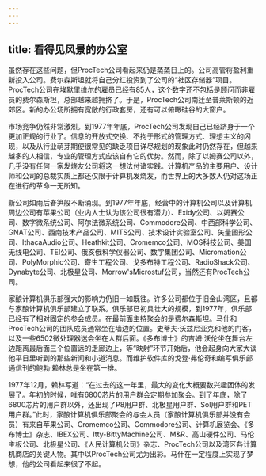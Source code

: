 ```yaml
---
---
---
```

title: 看得见风景的办公室
---




虽然存在这些问题，但ProcTech公司看起来仍是蒸蒸日上的。公司高管将盈利重新投入公司。费尔森斯坦就将自己分红投资到了公司的“社区存储器”项目。ProcTech公司在埃默里维尔的雇员已经有85人，这个数字还不包括是顾问而非雇员的费尔森斯坦，总部越来越拥挤了。于是，ProcTech公司南迁至普莱斯顿的近郊区。新的办公场所拥有宽敞的行政套房，还有可以俯瞰硅谷的大窗户。

市场竞争仍然非常激烈。到1977年年底，ProcTech公司发现自己已经跻身于一个更加正规的行业了。信息的开放式交换、不拘于形式的管理方式、理想主义的闪现，以及从行业萌芽期便很常见的缺乏项目详尽规划的现象此时仍然存在，但越来越多的人相信，专业的管理方式应该自有它的优势。然而，除了以姆赛公司以外，几乎没有任何一家发烧友公司将这一想法付诸实践。计算机产品的主要用户、设计师和公司的总裁实质上都还仅限于计算机发烧友，而世界上的大多数人仍对这场正在进行的革命一无所知。

新公司如雨后春笋般不断涌现。到1977年年底，经营中的计算机公司以及计算机周边公司有苹果公司（业内人士认为该公司很有潜力）、Exidy公司、以姆赛公司、数字微系统公司、阿尔法微系统公司、Commodore公司、中西部科学公司、GNAT公司、西南技术产品公司、MITS公司、技术设计实验室公司、矢量图形公司、IthacaAudio公司、Heathkit公司、Cromemco公司、MOS科技公司、美国无线电公司、TEI公司、俄亥俄科学仪器公司、数字集团公司、Micromation公司、PolyMorphic公司、寄生工程公司、戈多布特工程公司、RadioShack公司、Dynabyte公司、北极星公司、Morrow'sMicrostuf公司，当然还有ProcTech公司。

家酿计算机俱乐部强大的影响力仍旧一如既往。许多公司都位于旧金山湾区，且都与家酿计算机俱乐部建立了联系。俱乐部已初具壮大的规模，到1977年，俱乐部已经有了相对固定的参会成员。在最前面主持聚会的是费尔森斯坦。马什和ProcTech公司的团队成员通常坐在墙边的位置。史蒂夫·沃兹尼亚克和他的门客，以及一些6502微处理器迷会坐在人群后面。《多布博士》的吉姆·沃伦坐在舞台左边距离最后面三个位置远的走廊边上，等“映射”环节开始后，他会起身向大家大谈他平日里听到的那些新闻和小道消息。而维护软件库的戈登·弗伦奇和编写俱乐部通信刊的鲍勃·赖林总是坐在第一排。

1977年12月，赖林写道：“在过去的这一年里，最大的变化大概要数兴趣团体的发展了。年初的时候，唯有6800芯片的用户群会定期参加聚会。到了年底，除了6800芯片的用户群以外，还出现了P8用户群、北极星用户群、Sol用户群和PET用户群。”此时，家酿计算机俱乐部聚会的与会人员（家酿计算机俱乐部并没有会员）有来自苹果公司、Cromemco公司、Commodore公司、计算机展览会、《多布博士》杂志、IBEX公司、Itty-BittyMachine公司、M&R、高山硬件公司、马伦主板公司、北极星公司、《人民计算机公司》杂志、ProcTech公司以及湾区各计算机商店的关键人物。其中以ProcTech公司尤为出彩。马什在一定程度上实现了梦想，他的公司看起来很了不起。